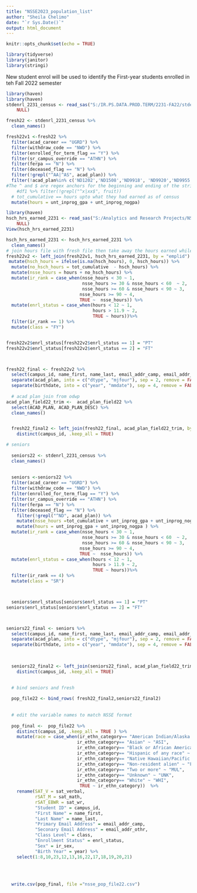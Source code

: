 ---
title: "NSSE2023_population_list"
author: "Sheila Chelimo"
date: "`r Sys.Date()`"
output: html_document
---

```{r setup, include=FALSE}
knitr::opts_chunk$set(echo = TRUE)
```


```{r}
library(tidyverse)
library(janitor)
library(stringi)
```

New student enrol will be used to identify the First-year students  enrolled in teh Fall 2022 semester
```{r}
library(haven)
library(haven)
stdenrl_2231_census <- read_sas("S:/IR.PS.DATA.PROD.TERM/2231-FA22/stdenrl_2231_census.sas7bdat", 
    NULL)

fresh22 <- stdenrl_2231_census %>% 
  clean_names() 

fresh22v1 <-fresh22 %>% 
  filter(acad_career == "UGRD") %>% 
  filter(withdraw_code == "NWD") %>% 
  filter(enrolled_for_term_flag == "Y") %>% 
  filter(sr_campus_override == "ATHN") %>% 
  filter(ferpa == "N") %>% 
  filter(deceased_flag == "N") %>% 
  filter(!grepl("^AA|^AS", acad_plan)) %>% 
  filter(!acad_plan%in% c('ND1202','ND1508','ND9918', 'ND9920','ND9955','ND9956')) %>% 
#The ^ and $ are regex anchors for the beginning and ending of the string respectively. | is the OR operator
    #df1 %>% filter(!grepl("^x|xx$", fruit))
  # tot_cumulative == hours upto what they had earned as of census
  mutate(hours = unt_inprog_gpa + unt_inprog_nogpa) 

library(haven)
hsch_hrs_earned_2231 <- read_sas("S:/Analytics and Research Projects/NSSE/hsch_hrs_earned_2231.sas7bdat", 
    NULL)
View(hsch_hrs_earned_2231)

hsch_hrs_earned_2231 <- hsch_hrs_earned_2231 %>% 
  clean_names()
# join hours file with fresh file then take away the hours earned while in high school
fresh22v2 <- left_join(fresh22v1, hsch_hrs_earned_2231, by = "emplid") %>% 
 mutate(hsch_hours = ifelse(is.na(hsch_hours), 0, hsch_hours)) %>% 
  mutate(no_hsch_hours = tot_cumulative  - hsch_hours) %>%  
  mutate(nsse_hours = hours + no_hsch_hours) %>%  
  mutate(ir_rank = case_when(nsse_hours < 30 ~ 1,
                             nsse_hours >= 30 & nsse_hours < 60  ~ 2,
                             nsse_hours >= 60 & nsse_hours < 90 ~ 3,
                            nsse_hours >= 90 ~ 4,
                            TRUE ~  nsse_hours)) %>% 
  mutate(enrl_status = case_when(hours < 12 ~ 1,
                                 hours > 11.9 ~ 2, 
                                 TRUE ~ hours))%>% 
  filter(ir_rank == 1) %>% 
  mutate(class = "FY") 


fresh22v2$enrl_status[fresh22v2$enrl_status == 1] = "PT"
fresh22v2$enrl_status[fresh22v2$enrl_status == 2] = "FT"



fresh22_final <- fresh22v2 %>% 
  select(campus_id, name_first, name_last, email_addr_camp, email_addr_othr, class, enrl_status, ir_sex, birthdate, ir_ethn_category, acad_plan, acad_prog, acad_plan_study_field_descr, act_comp, sat_verbal, sat_math, sat_wr ) %>% 
  separate(acad_plan, into = c("dtype", "mjfour"), sep = 2, remove = FALSE) %>% 
  separate(birthdate, into = c("year", "mmdate"), sep = 4, remove = FALSE)
  
  # acad plan join from odwp
acad_plan_field22_trim <-  acad_plan_field22 %>% 
  select(ACAD_PLAN, ACAD_PLAN_DESC) %>% 
  clean_names()


  fresh22_final2 <- left_join(fresh22_final, acad_plan_field22_trim, by = "acad_plan") %>% 
    distinct(campus_id, .keep_all = TRUE)

# seniors
  
  seniors22 <- stdenrl_2231_census %>% 
  clean_names() 
  
  
  seniors <-seniors22 %>% 
  filter(acad_career == "UGRD") %>% 
  filter(withdraw_code == "NWD") %>% 
  filter(enrolled_for_term_flag == "Y") %>% 
  filter(sr_campus_override == "ATHN") %>% 
  filter(ferpa == "N") %>% 
  filter(deceased_flag == "N") %>% 
    filter(!grepl("^ND", acad_plan)) %>% 
    mutate(nsse_hours =tot_cumulative + unt_inprog_gpa + unt_inprog_nogpa) %>% 
    mutate(hours = unt_inprog_gpa + unt_inprog_nogpa ) %>% 
  mutate(ir_rank = case_when(nsse_hours < 30 ~ 1,
                             nsse_hours >= 30 & nsse_hours < 60  ~ 2,
                             nsse_hours >= 60 & nsse_hours < 90 ~ 3,
                            nsse_hours >= 90 ~ 4,
                            TRUE ~  nsse_hours)) %>% 
  mutate(enrl_status = case_when(hours < 12 ~ 1,
                                 hours > 11.9 ~ 2, 
                                 TRUE ~ hours))%>% 
  filter(ir_rank == 4) %>% 
  mutate(class = "SR") 



  seniors$enrl_status[seniors$enrl_status == 1] = "PT"
seniors$enrl_status[seniors$enrl_status == 2] = "FT"



seniors22_final <- seniors %>% 
  select(campus_id, name_first, name_last, email_addr_camp, email_addr_othr, class, enrl_status, ir_sex, birthdate, ir_ethn_category, acad_plan, acad_prog, acad_plan_study_field_descr,act_comp, sat_verbal, sat_math, sat_wr ) %>% 
  separate(acad_plan, into = c("dtype", "mjfour"), sep = 2, remove = FALSE) %>% 
  separate(birthdate, into = c("year", "mmdate"), sep = 4, remove = FALSE)
  
  

  seniors22_final2 <- left_join(seniors22_final, acad_plan_field22_trim, by = "acad_plan") %>% 
    distinct(campus_id, .keep_all = TRUE)

  
  # bind seniors and fresh
  
  pop_file22 <- bind_rows( fresh22_final2,seniors22_final2)
  
  
  # edit the variable names to match NSSE format
  
  pop_final <-  pop_file22 %>% 
    distinct(campus_id, .keep_all = TRUE ) %>% 
    mutate(race = case_when(ir_ethn_category== "American Indian/Alaska Native" ~ "IND",
                           ir_ethn_category== "Asian" ~ "ASI",
                           ir_ethn_category== "Black or African American" ~ "AFR",
                           ir_ethn_category== "Hispanic of any race" ~ "HIS",
                           ir_ethn_category== "Native Hawaiian/Pacific Isle" ~ "HPI",
                           ir_ethn_category== "Non-resident alien" ~ "FOR",
                           ir_ethn_category== "Two or more" ~ "MUL",
                           ir_ethn_category== "Unknown" ~ "UNK",
                           ir_ethn_category== "White" ~ "WHI",
                            TRUE ~ ir_ethn_category))  %>% 
    rename(SAT_V = sat_verbal,
           rSAT_M = sat_math,
           rSAT_EBWR = sat_wr,
           "Student ID" = campus_id,
           "First Name" = name_first,
           "Last Name" = name_last,
           "Primary Email Address" = email_addr_camp,
           "Seconary Email Address" = email_addr_othr,
           "Class Level" = class,
           "Enrollment Status" = enrl_status,
           "Sex" = ir_sex,
           "Birth Year" = year) %>% 
    select(1:8,10,23,12,13,16,22,17,18,19,20,21) 
    
    
    
  
  write.csv(pop_final, file ="nsse_pop_file22.csv")
```

